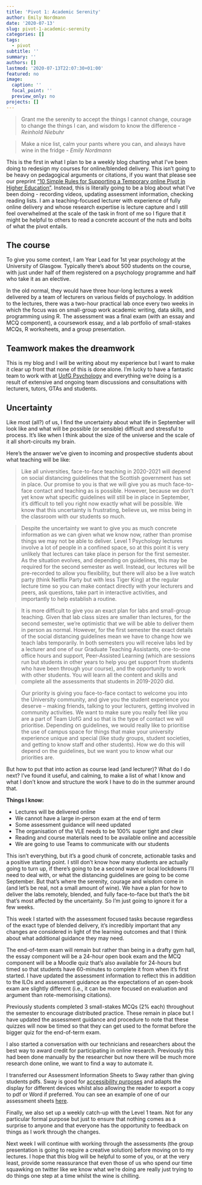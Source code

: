 ```yaml
---
title: 'Pivot 1: Academic Serenity'
author: Emily Nordmann
date: '2020-07-13'
slug: pivot-1-academic-serenity
categories: []
tags:
  - pivot
subtitle: ''
summary: ''
authors: []
lastmod: '2020-07-13T22:07:30+01:00'
featured: no
image:
  caption: ''
  focal_point: ''
  preview_only: no
projects: []
---
```

> Grant me the serenity to accept the things I cannot change, courage to change the things I can, and wisdom to know the difference - *Reinhold Niebuhr*

> Make a nice list, calm your pants where you can, and always have wine in the fridge - *Emily Nordmann*

This is the first in what I plan to be a weekly blog charting what I've been doing to redesign my courses for online/blended delivery. This isn't going to be heavy on pedagogical arguments or citations, if you want that please see our preprint ["10 Simple Rules for Supporting a Temporary online Pivot in Higher Education"](https://psyarxiv.com/qdh25/). Instead, this is literally going to be a blog about what I've been doing - recording videos, updating assessment information, checking reading lists. I am a teaching-focused lecturer with experience of fully online delivery and whose research expertise is lecture capture and  I still feel overwhelmed at the scale of the task in front of me so I figure that it might be helpful to others to read a concrete account of the nuts and bolts of what the pivot entails.

## The course

To give you some context, I am Year Lead for 1st year psychology at the University of Glasgow. Typically there's about 500 students on the course, with just under half of them registered on a psychology programme and half who take it as an elective. 

In the old normal, they would have three hour-long lectures a week delivered by a team of lecturers on various fields of psychology. In addition to the lectures, there was a two-hour practical lab once every two weeks in which the focus was on small-group work academic writing, data skills, and programming using R. The assessment was a final exam (with an essay and MCQ component), a coursework essay, and a lab portfolio of small-stakes MCQs, R worksheets, and a group presentation.

## Teamwork makes the dreamwork

This is my blog and I will be writing about my experience but I want to make it clear up front that none of this is done alone. I'm lucky to have a fantastic team to work with at [UofG Psychology](https://twitter.com/UofGPsychology) and everything we're doing is a result of extensive and ongoing team discussions and consultations with lecturers, tutors, GTAs and students.

## Uncertainty

Like most (all?) of us, I find the uncertainty about what life in September will look like and what will be possible (or sensible) difficult and stressful to process. It's like when I think about the size of the universe and the scale of it all short-circuits my brain. 

Here's the answer we've given to incoming and prospective students about what teaching will be like:

> Like all universities, face-to-face teaching in 2020-2021 will depend on social distancing guidelines that the Scottish government has set in place. Our promise to you is that we will give you as much face-to-face contact and teaching as is possible. However, because we don’t yet know what specific guidelines will still be in place in September, it’s difficult to tell you right now exactly what will be possible. We know that this uncertainty is frustrating, believe us, we miss being in the classroom with our students so much.  

> Despite the uncertainty we want to give you as much concrete information as we can given what we know now, rather than promise things we may not be able to deliver. Level 1 Psychology lectures involve a lot of people in a confined space, so at this point it is very unlikely that lectures can take place in person for the first semester. As the situation evolves, and depending on guidelines, this may be required for the second semester as well. Instead, our lectures will be pre-recorded to allow you flexibility, but there will also be a live watch party (think Netflix Party but with less Tiger King) at the regular lecture time so you can make contact directly with your lecturers and peers, ask questions, take part in interactive activities, and importantly to help establish a routine.

> It is more difficult to give you an exact plan for labs and small-group teaching. Given that lab class sizes are smaller than lectures, for the second semester, we’re optimistic that we will be able to deliver them in person as normal. However, for the first semester the exact details of the social distancing guidelines mean we have to change  how we teach labs temporarily.   In both semesters you will receive labs led by a lecturer and one of our Graduate Teaching Assistants, one-to-one office hours and support, Peer-Assisted Learning (which are sessions run but students in other years to help you get support from students who have been through your course), and the opportunity to work with other students. You will learn all the content and skills and complete all the assessments that students in 2019-2020 did. 

> Our priority is giving you face-to-face contact to welcome you into the University community, and give you the student experience you deserve – making friends, talking to your lecturers, getting involved in community activities. We want to make sure you really feel like you are a part of Team UofG and so that is the type of contact we will prioritise. Depending on guidelines, we would really like to prioritise the use of campus space for things that make your university experience unique and special (like study groups, student societies, and getting to know staff and other students). How we do this will depend on the guidelines, but we want you to know what our priorities are.

But how to put that into action as course lead (and lecturer)? What do I do next? I've found it useful, and calming, to make a list of what I know and what I don't know and structure the work I have to do in the summer around that.

**Things I know:**

* Lectures will be delivered online
* We cannot have a large in-person exam at the end of term 
* Some assessment guidance will need updated
* The organisation of the VLE needs to be 100% super tight and clear
* Reading and course materials need to be available online and accessible
* We are going to use Teams to communicate with our students

This isn't everything, but it's a good chunk of concrete, actionable tasks and a positive starting point. I still don't know how many students are actually going to turn up, if there's going to be a second wave or local lockdowns I'll need to deal with, or what the distancing guidelines are going to be come September. But that's where the serenity, courage and wisdom come in (and let's be real, not a small amount of wine). We have a plan for how to deliver the labs remotely, blended, and fully face-to-face but that's the bit that's most affected by the uncertainty. So I'm just going to ignore it for a few weeks.

This week I started with the assessment focused tasks because regardless of the exact type of blended delivery, it's incredibly important that any changes are considered in light of the learning outcomes and that I think about what additional guidance they may need.

The end-of-term exam will remain but rather than being in a drafty gym hall, the essay component will be a 24-hour open book exam and the MCQ component will be a Moodle quiz that's also available for 24-hours but timed so that students have 60-minutes to complete it from when it's first started. I have updated the assessment information  to reflect this in addition to the ILOs and assessment guidance as the expectations of an open-book exam are slightly different (i.e., it can be more focused on evaluation and argument than rote-memorising citations).

Previously students completed 3 small-stakes MCQs (2% each) throughout the semester to encourage distributed practice. These remain in place but I have updated the assessment guidance and procedure to note that these quizzes will now be timed so that they can get used to the format before the bigger quiz for the end-of-term exam.

I also started a conversation with our technicians and researchers about the best way to award credit for participating in online research. Previously this had been done manually by the researcher but now there will be much more research done online, we want to find a way to automate it.

I transferred our Assessment Information Sheets to Sway rather than giving students pdfs. Sway is good for [accessibility purposes](https://www.quostar.com/blog/sway-for-office-365-overview/) and adapts the display for different devices whilst also allowing the reader to export a copy to pdf or Word if preferred. You can see an example of one of our assessment sheets [here](https://sway.office.com/RnxqSvogLgH0UEIn?ref=Link).

Finally, we also set up a weekly catch-up with the Level 1 team. Not for any particular formal purpose but just to ensure that nothing comes as a surprise to anyone and that everyone has the opportunity to feedback on things as I work through the changes.

Next week I will continue with working through the assessments (the group presentation is going to require a creative solution) before moving on to my lectures. I hope that this blog will be helpful to some of you, or at the very least, provide some reassurance that even those of us who spend our time squawking on twitter like we know what we're doing are really just trying to do things one step at a time whilst the wine is chilling.